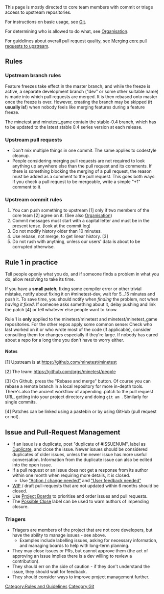 This page is mostly directed to core team members with commit or triage access to upstream repositories.

For instructions on basic usage, see [[Git]].

For determining who is allowed to do what, see [[Organisation]].

For guidelines about overall pull request quality, see [[Merging core pull requests to upstream]].

== Rules ==
=== Upstream branch rules ===

Feature freezes take effect in the master branch, and while the freeze is active, a separate development branch ("dev" or some other suitable name) is made into which pull requests are merged. It is then rebased onto master once the freeze is over. However, creating the branch may be skipped ('''it usually is!''') when nobody feels like merging features during a feature freeze.

The minetest and minetest_game contain the stable-0.4 branch, which has to be updated to the latest stable 0.4 series version at each release.

=== Upstream pull requests ===

* Don't mix multiple things in one commit. The same applies to codestyle cleanup.
* People considering merging pull requests are not required to look anything up anywhere else than the pull request and its comments. If there is something blocking the merging of a pull request, the reason must be added as a comment to the pull request. This goes both ways: If you check a pull request to be mergeable, write a simple "+1" comment to it.

=== Upstream commit rules ===

# You can push something to upstream [1] only if two members of the core team [2] agree on it. (See also [[Organisation]])
# Commit messages must start with a capital letter and must be in the present tense. (look at the commit log)
# Do not modify history older than 10 minutes.
# Use rebase, not merge, to get linear history. [3]
# Do not rush with anything, unless our users' data is about to be corrupted otherwise.

== Rule 1 in practice ==

Tell people openly what you do, and if someone finds a problem in what you do, allow resolving to take its time.

If you have a '''small patch''', fixing some compiler error or other trivial mistake, notify about fixing it on #minetest-dev, wait for 5...15 minutes and push it. To save time, you should notify when ''finding'' the problem, not when ''having it fixed''. If someone asks something about it, delay pushing and link the patch [4] or tell whatever else people want to know.

Rule 1 is '''only''' applied to the minetest/minetest and minetest/minetest_game repositories.
For the other repos apply some common sense: Check who last worked on it or who wrote most of the code (if applicable), consider consulting them for changes especially if they're large. If nobody has cared about a repo for a long time you don't have to worry either.

==== Notes ====

[1] Upstream is at https://github.com/minetest/minetest

[2] The team: https://github.com/orgs/minetest/people

[3] On Github, press the "Rebase and merge" button. Of course you can rebase a remote branch in a local repository for more in-depth tools. There's also the ancient workflow of appending .patch to the pull request URL, getting into your project directory and doing <code>git am <patch></code>. Similarly for single commits.

[4] Patches can be linked using a pastebin or by using GitHub (pull request or not).

== Issue and Pull-Request Management ==

* If an issue is a duplicate, post "duplicate of #ISSUENUM", label as [https://github.com/minetest/minetest/labels/Duplicate Duplicate], and close the issue. Newer issues should be considered duplicates of older issues, unless the newer issue has more useful conversation. Information from the duplicate issue can also be edited into the open issue.
* If a pull request or an issue does not get a response from its author within one month when requiring more details, it is closed.
** Use [https://github.com/minetest/minetest/labels/Action%20%2F%20change%20needed "Action / change needed"] and [https://github.com/minetest/minetest/labels/User%20feedback%20needed "User feedback needed"]
* [https://github.com/minetest/minetest/labels/WIP WIP] / draft pull-requests that are not updated within 6 months should be closed.
* Use [https://github.com/minetest/minetest/projects Project Boards] to prioritise and order issues and pull requests.
* The [https://github.com/minetest/minetest/labels/Possible%20Close Possible Close] label can be used to warn authors of impending closure.

=== Triagers ===

* Triagers are members of the project that are not core developers, but have the ability to manage issues - see above.
** Examples include labelling issues, asking for necessary information, and managing boards to help with long-term planning.
* They may close issues or PRs, but cannot approve them (the act of approving an issue implies there is a dev willing to review a contribution).
* They should err on the side of caution - if they don't understand the issue, they should wait for feedback.
* They should consider ways to improve project management further.

[[Category:Rules and Guidelines]]
[[Category:Git]]
